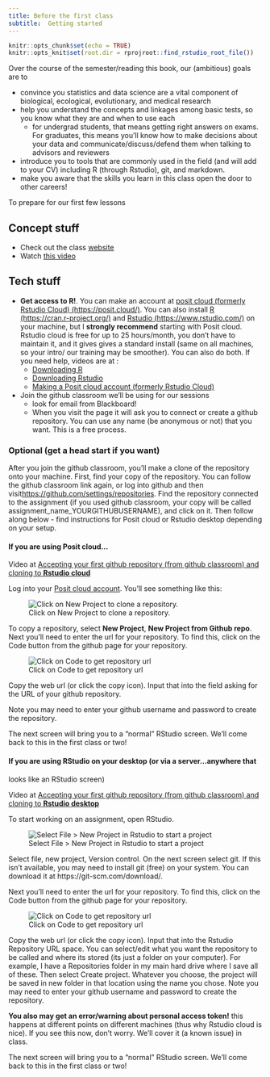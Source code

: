 ```yaml
---
title: Before the first class
subtitle:  Getting started
---
```


<!-- COMMENT NOT SHOW IN ANY OUTPUT: Code chunk below sets overall defaults for .qmd file; these inlcude showing output by default and looking for files relative to .Rpoj file, not .qmd file, which makes putting filesin different folders easier  -->

```r
knitr::opts_chunk$set(echo = TRUE)
knitr::opts_knit$set(root.dir = rprojroot::find_rstudio_root_file())
```

Over the course of the semester/reading this book, our (ambitious) goals
are to

-   convince you statistics and data science are a vital component of
    biological, ecological, evolutionary, and medical research
-   help you understand the concepts and linkages among basic tests, so
    you know what they are and when to use each
    -   for undergrad students, that means getting right answers on
        exams. For graduates, this means you'll know how to make
        decisions about your data and communicate/discuss/defend them
        when talking to advisors and reviewers
-   introduce you to tools that are commonly used in the field (and will
    add to your CV) including R (through Rstudio), git, and markdown.
-   make you aware that the skills you learn in this class open the door
    to other careers!

To prepare for our first few lessons

## Concept stuff

-   Check out the class
    [website](https://sites.google.com/view/biostats/home){target="_blank"}
-   Watch [this
    video](https://www.youtube.com/watch?v=sSD84bIkWDw&t=1s){target="_blank"}

## Tech stuff

-   **Get access to R!**. You can make an account at [posit cloud
    (formerly Rstudio Cloud)
    (https://posit.cloud/)](https://posit.cloud/). You can also install
    [R (https://cran.r-project.org/)](https://cran.r-project.org/) and
    [Rstudio (https://www.rstudio.com/)](https://www.rstudio.com/) on
    your machine, but I **strongly recommend** starting with Posit
    cloud. Rstudio cloud is free for up to 25 hours/month, you don't
    have to maintain it, and it gives gives a standard install (same on
    all machines, so your intro/ our training may be smoother). You can
    also do both. If you need help, videos are at :
    -   [Downloading
        R](https://www.youtube.com/watch?v=S8GrH0MeWkM&list=PLmnVhyQ-20EUFRmsjpYTyB5--zyolr6-o&index=2){target="_blank"}
    -   [Downloading
        Rstudio](https://www.youtube.com/watch?v=pklpCOmK9Cg&list=PLmnVhyQ-20EUFRmsjpYTyB5--zyolr6-o&index=3){target="_blank"}
    -   [Making a Posit cloud account (formerly Rstudio
        Cloud)](https://www.youtube.com/watch?v=ojqNuBRR0y0&list=PLmnVhyQ-20EUFRmsjpYTyB5--zyolr6-o&index=5){target="_blank"}
-   Join the github classroom we'll be using for our sessions
    -   look for email from Blackboard!
        <!--# may need to add open link for outside use -->
    -   When you visit the page it will ask you to connect or create a
        github repository. You can use any name (be anonymous or not)
        that you want. This is a free process.

### Optional (get a head start if you want)

After you join the github classroom, you'll make a clone of the
repository onto your machine. First, find your copy of the repository.
You can follow the github classroom link again, or log into github and
then visit<https://github.com/settings/repositories>. Find the
repository connected to the assignment (if you used github classroom,
your copy will be called assignment_name_YOURGITHUBUSERNAME), and click
on it. Then follow along below - find instructions for Posit cloud or
Rstudio desktop depending on your setup.

#### If you are using Posit cloud...

Video at [Accepting your first github repository (from github classroom)
and cloning to **Rstudio
cloud**](https://www.youtube.com/watch?v=GzQ6Dsze8qo&list=PLmnVhyQ-20EUFRmsjpYTyB5--zyolr6-o&index=6){target="_blank"}

Log into your [Posit cloud
account](https://posit.cloud/){target="_blank"}. You'll see something
like this:

![Click on New Project to clone a
repository.](/images/rstudio%20screen.jpg){fig-alt="Image of Rstudio cloud home screen.  Yellow circle around New Project button in upper right corner."}

To copy a repository, select **New Project**, **New Project from Github
repo**. Next you'll need to enter the url for your repository. To find
this, click on the Code button from the github page for your repository.

![Click on Code to get repository
url](/images/github%20screen.jpg){fig-alt="Image of github repository screen. Yellow circle around green Code button in upper right corner."}

Copy the web url (or click the copy icon). Input that into the field
asking for the URL of your github repository.

Note you may need to enter your github username and password to create
the repository.

The next screen will bring you to a "normal" RStudio screen. We'll come
back to this in the first class or two!

#### If you are using RStudio on your desktop (or via a server...anywhere that

looks like an RStudio screen)

Video at [Accepting your first github repository (from github classroom)
and cloning to **Rstudio
desktop**](https://www.youtube.com/watch?v=AjrcY0eB54U&list=PLmnVhyQ-20EUFRmsjpYTyB5--zyolr6-o&index=7&t=453s){target="_blank"}

To start working on an assignment, open RStudio.

![Select File \> New Project in Rstudio to start a
project](/images/file_new_project.jpg){fig-alt="Image of Rstudio screen.  File button in upper left corner is  circled."}

Select file, new project, Version control. On the next screen select
git. If this isn't available, you may need to install git (free) on your
system. You can download it at https://git-scm.com/download/.

Next you'll need to enter the url for your repository. To find this,
click on the Code button from the github page for your repository.

![Click on Code to get repository
url](/images/github%20screen.jpg){fig-alt="Image of github repository screen. Yellow circle around green Code button in upper right corner."}

Copy the web url (or click the copy icon). Input that into the Rstudio
Repository URL space. You can select/edit what you want the repository
to be called and where its stored (its just a folder on your computer).
For example, I have a Repositories folder in my main hard drive where I
save all of these. Then select Create project. Whatever you choose, the
project will be saved in new folder in that location using the name you
chose. Note you may need to enter your github username and password to
create the repository.

**You also may get an error/warning about personal access token!** this
happens at different points on different machines (thus why Rstudio
cloud is nice). If you see this now, don't worry. We'll cover it (a
known issue) in class.

The next screen will bring you to a "normal" RStudio screen. We'll come
back to this in the first class or two!
